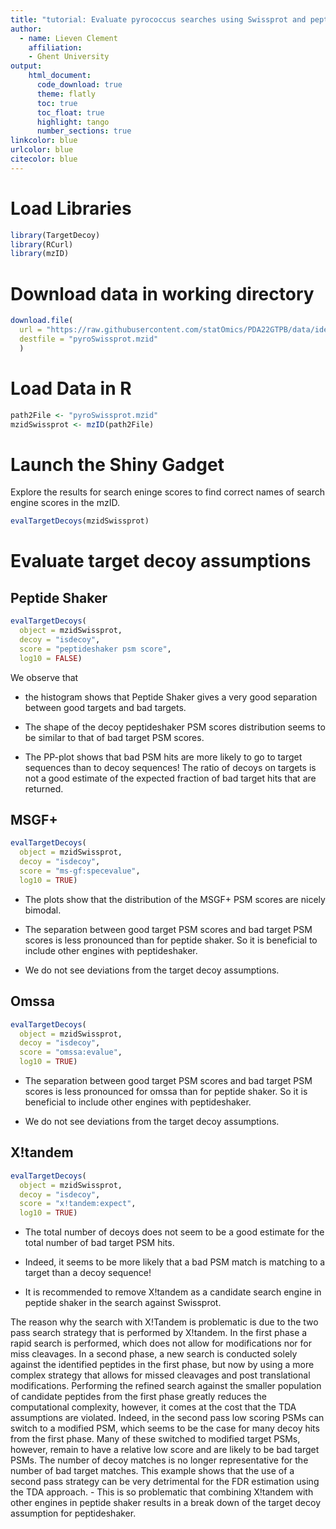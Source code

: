```yaml
---
title: "tutorial: Evaluate pyrococcus searches using Swissprot and peptide shaker"
author: 
  - name: Lieven Clement
    affiliation:
    - Ghent University
output: 
    html_document:
      code_download: true
      theme: flatly
      toc: true
      toc_float: true
      highlight: tango
      number_sections: true
linkcolor: blue
urlcolor: blue
citecolor: blue
---
```


# Load Libraries 

```r
library(TargetDecoy)
library(RCurl)
library(mzID)
```

# Download data in working directory

```r
download.file( 
  url = "https://raw.githubusercontent.com/statOmics/PDA22GTPB/data/identification/pyroSwissprot.mzid",
  destfile = "pyroSwissprot.mzid"
  )
```

# Load Data in R

```r
path2File <- "pyroSwissprot.mzid"
mzidSwissprot <- mzID(path2File)
```

# Launch the Shiny Gadget 

Explore the results for search eninge scores to find correct names of search engine scores in the mzID.

```r
evalTargetDecoys(mzidSwissprot)
```

# Evaluate target decoy assumptions 

## Peptide Shaker

```r
evalTargetDecoys(
  object = mzidSwissprot, 
  decoy = "isdecoy", 
  score = "peptideshaker psm score",
  log10 = FALSE)
```

We observe that 

- the histogram shows that Peptide Shaker gives a very good separation between good targets and bad targets. 

- The shape of the decoy peptideshaker PSM scores distribution seems to be similar to that of bad target PSM scores.

- The PP-plot shows that bad PSM hits are more likely to go to target sequences than to decoy sequences! The ratio of decoys on targets is not a good estimate of the expected fraction of bad target hits that are returned.



## MSGF+


```r
evalTargetDecoys(
  object = mzidSwissprot, 
  decoy = "isdecoy", 
  score = "ms-gf:specevalue",
  log10 = TRUE)
```

- The plots show that
the distribution of the MSGF+ PSM scores are nicely bimodal. 

- The separation between good target PSM scores and bad target PSM scores is less pronounced than for peptide shaker. So it is beneficial to include  other engines with peptideshaker. 

- We do not see deviations from the target decoy assumptions. 

## Omssa

```r
evalTargetDecoys(
  object = mzidSwissprot, 
  decoy = "isdecoy", 
  score = "omssa:evalue",
  log10 = TRUE)
```


- The separation between good target PSM scores and bad target PSM scores is less pronounced for omssa than for peptide shaker. So it is beneficial to include other engines with peptideshaker. 

- We do not see deviations from the target decoy assumptions. 

## X!tandem

```r
evalTargetDecoys(
  object = mzidSwissprot, 
  decoy = "isdecoy", 
  score = "x!tandem:expect",
  log10 = TRUE)
```


- The total number of decoys does not seem to be a good estimate for the total number of bad target PSM hits. 

- Indeed, it seems to be more likely that a bad PSM match is matching to a target than a decoy sequence! 

- It is recommended to remove X!tandem as a candidate search engine in peptide shaker in the search against Swissprot. 


The reason why the search with X!Tandem is problematic is due to the two pass search strategy that is performed by X!tandem. In the first phase a rapid search is performed, which does not allow for modifications nor for miss cleavages. In a second phase, a new search is conducted solely against the identified peptides in the first phase, but now by using a more complex strategy that allows for missed cleavages and post translational modifications. Performing the refined search against the smaller population of candidate peptides from the first phase greatly reduces the computational complexity, however, it comes at the cost that the TDA assumptions are violated. Indeed, in the second pass low scoring PSMs can switch to a modified PSM, which seems to be the case for many decoy hits from the first phase. Many of these switched to modified target PSMs, however, remain to have a relative low score and are likely to be bad target PSMs. The number of decoy matches is no longer representative for the number of bad target matches. This example shows that the use of a second pass strategy can be very detrimental for the FDR estimation using the TDA approach.
- This is so problematic that combining X!tandem with other engines in peptide shaker results in a break down of the target decoy assumption for peptideshaker.


